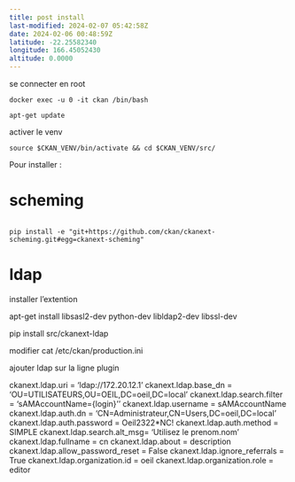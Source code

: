 ```yaml
---
title: post install
last-modified: 2024-02-07 05:42:58Z
date: 2024-02-06 00:48:59Z
latitude: -22.25582340
longitude: 166.45052430
altitude: 0.0000
---
```



se connecter en root

```
docker exec -u 0 -it ckan /bin/bash

apt-get update
```
activer le venv

`
source $CKAN_VENV/bin/activate && cd $CKAN_VENV/src/
`

Pour installer : 

# scheming
```

pip install -e "git+https://github.com/ckan/ckanext-scheming.git#egg=ckanext-scheming"
```


# ldap

installer l'extention



apt-get install libsasl2-dev python-dev libldap2-dev libssl-dev



pip install src/ckanext-ldap

modifier 
cat /etc/ckan/production.ini

ajouter ldap sur la ligne plugin


ckanext.ldap.uri = 'ldap://172.20.12.1'
ckanext.ldap.base_dn = 'OU=UTILISATEURS,OU=OEIL,DC=oeil,DC=local'
ckanext.ldap.search.filter = 'sAMAccountName={login}''
ckanext.ldap.username = sAMAccountName
ckanext.ldap.auth.dn = 'CN=Administrateur,CN=Users,DC=oeil,DC=local'
ckanext.ldap.auth.password = Oeil2322*NC!
ckanext.ldap.auth.method = SIMPLE
ckanext.ldap.search.alt_msg= 'Utilisez le prenom.nom'
ckanext.ldap.fullname = cn
ckanext.ldap.about = description
ckanext.ldap.allow_password_reset = False
ckanext.ldap.ignore_referrals = True
ckanext.ldap.organization.id = oeil
ckanext.ldap.organization.role = editor

